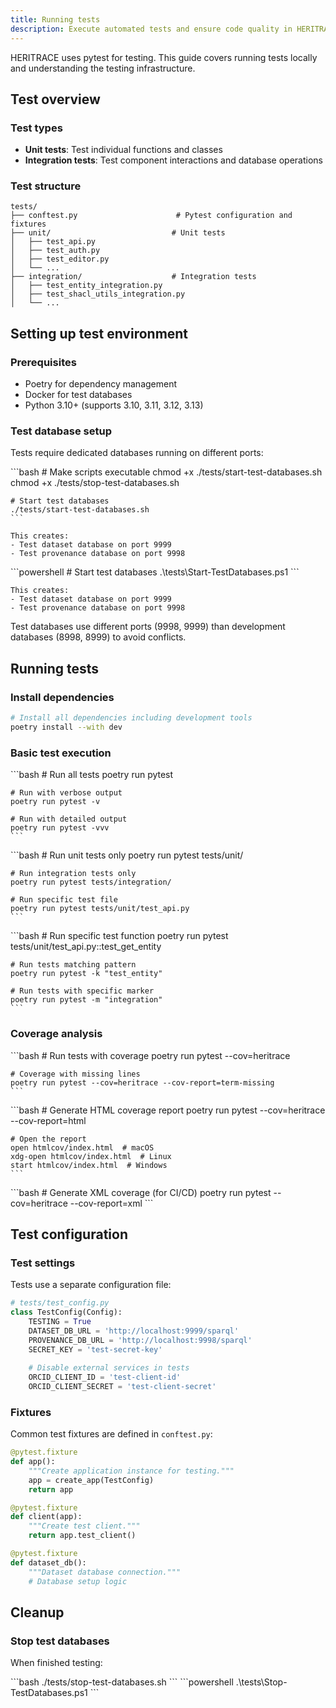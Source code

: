```yaml
---
title: Running tests
description: Execute automated tests and ensure code quality in HERITRACE
---
```



HERITRACE uses pytest for testing. This guide covers running tests locally and understanding the testing infrastructure.

## Test overview

### Test types

- **Unit tests**: Test individual functions and classes
- **Integration tests**: Test component interactions and database operations

### Test structure

```
tests/
├── conftest.py                      # Pytest configuration and fixtures
├── unit/                           # Unit tests
│   ├── test_api.py
│   ├── test_auth.py
│   ├── test_editor.py
│   └── ...
├── integration/                    # Integration tests
│   ├── test_entity_integration.py
│   ├── test_shacl_utils_integration.py
│   └── ...
```

## Setting up test environment

### Prerequisites

- Poetry for dependency management
- Docker for test databases
- Python 3.10+ (supports 3.10, 3.11, 3.12, 3.13)

### Test database setup

Tests require dedicated databases running on different ports:

<Tabs>
  <TabItem label="Linux/MacOS">
    ```bash
    # Make scripts executable
    chmod +x ./tests/start-test-databases.sh
    chmod +x ./tests/stop-test-databases.sh
    
    # Start test databases
    ./tests/start-test-databases.sh
    ```
    
    This creates:
    - Test dataset database on port 9999
    - Test provenance database on port 9998
  </TabItem>
  <TabItem label="Windows PowerShell">
    ```powershell
    # Start test databases
    .\tests\Start-TestDatabases.ps1
    ```

    This creates:
    - Test dataset database on port 9999
    - Test provenance database on port 9998
  </TabItem>
</Tabs>

<Aside type="caution" title="Port Separation">
Test databases use different ports (9998, 9999) than development databases (8998, 8999) to avoid conflicts.
</Aside>

## Running tests

### Install dependencies

```bash
# Install all dependencies including development tools
poetry install --with dev
```

### Basic test execution

<Tabs>
  <TabItem label="All Tests">
    ```bash
    # Run all tests
    poetry run pytest
    
    # Run with verbose output
    poetry run pytest -v
    
    # Run with detailed output
    poetry run pytest -vvv
    ```
  </TabItem>
  <TabItem label="Specific Test Files">
    ```bash
    # Run unit tests only
    poetry run pytest tests/unit/
    
    # Run integration tests only
    poetry run pytest tests/integration/
    
    # Run specific test file
    poetry run pytest tests/unit/test_api.py
    ```
  </TabItem>
  <TabItem label="Specific Test Cases">
    ```bash
    # Run specific test function
    poetry run pytest tests/unit/test_api.py::test_get_entity
    
    # Run tests matching pattern
    poetry run pytest -k "test_entity"
    
    # Run tests with specific marker
    poetry run pytest -m "integration"
    ```
  </TabItem>
</Tabs>

### Coverage analysis

<Tabs>
  <TabItem label="Basic Coverage">
    ```bash
    # Run tests with coverage
    poetry run pytest --cov=heritrace
    
    # Coverage with missing lines
    poetry run pytest --cov=heritrace --cov-report=term-missing
    ```
  </TabItem>
  <TabItem label="HTML Coverage Report">
    ```bash
    # Generate HTML coverage report
    poetry run pytest --cov=heritrace --cov-report=html
    
    # Open the report
    open htmlcov/index.html  # macOS
    xdg-open htmlcov/index.html  # Linux
    start htmlcov/index.html  # Windows
    ```
  </TabItem>
  <TabItem label="XML Coverage">
    ```bash
    # Generate XML coverage (for CI/CD)
    poetry run pytest --cov=heritrace --cov-report=xml
    ```
  </TabItem>
</Tabs>

## Test configuration

### Test settings

Tests use a separate configuration file:

```python
# tests/test_config.py
class TestConfig(Config):
    TESTING = True
    DATASET_DB_URL = 'http://localhost:9999/sparql'
    PROVENANCE_DB_URL = 'http://localhost:9998/sparql'
    SECRET_KEY = 'test-secret-key'
    
    # Disable external services in tests
    ORCID_CLIENT_ID = 'test-client-id'
    ORCID_CLIENT_SECRET = 'test-client-secret'
```

### Fixtures

Common test fixtures are defined in `conftest.py`:

```python
@pytest.fixture
def app():
    """Create application instance for testing."""
    app = create_app(TestConfig)
    return app

@pytest.fixture
def client(app):
    """Create test client."""
    return app.test_client()

@pytest.fixture
def dataset_db():
    """Dataset database connection."""
    # Database setup logic
```

## Cleanup

### Stop test databases

When finished testing:

<Tabs>
  <TabItem label="Linux/MacOS">
    ```bash
    ./tests/stop-test-databases.sh
    ```
  </TabItem>
  <TabItem label="Windows PowerShell">
    ```powershell
    .\tests\Stop-TestDatabases.ps1
    ```
  </TabItem>
</Tabs>